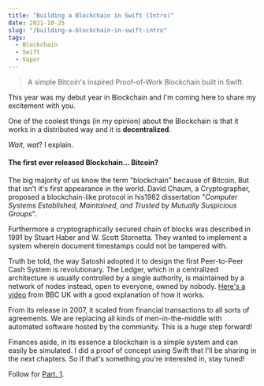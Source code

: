```yaml
---
title: "Building a Blockchain in Swift (Intro)"
date: 2021-10-25
slug: "/building-a-blockchain-in-swift-intro"
tags:
  - Blockchain
  - Swift
  - Vapor
---
```


> A simple Bitcoin's inspired Proof-of-Work Blockchain built in Swift.

This year was my debut year in Blockchain and I'm coming here to share my excitement with you.

One of the coolest things (in my opinion) about the Blockchain is that it works in a distributed way and it is **decentralized**.

_Wait, wat_? I explain.

#### The first ever released Blockchain… Bitcoin?

The big majority of us know the term "blockchain" because of Bitcoin. But that isn't it's first appearance in the world. David Chaum, a Cryptographer, proposed a blockchain-like protocol in his1982 dissertation "_Computer Systems Established, Maintained, and Trusted by Mutually Suspicious Groups_". 

Furthermore a cryptographically secured chain of blocks was described in 1991 by Stuart Haber and W. Scott Stornetta. They wanted to implement a system wherein document timestamps could not be tampered with.

Truth be told, the way Satoshi adopted it to design the first Peer-to-Peer Cash System is revolutionary. The Ledger, which in a centralized architecture is usually controlled by a single authority,  is maintained by a network of nodes instead, open to everyone, owned by nobody. [Here's a video](https://www.youtube.com/watch?v=SzAuB2FG79A) from BBC UK with a good explanation of how it works.

From its release in 2007, it scaled from financial transactions to all sorts of agreements. We are replacing all kinds of men-in-the-middle with automated software hosted by the community. This is a huge step forward!

Finances aside, in its essence a blockchain is a simple system and can easily be simulated. I did a proof of concept using Swift that I'll be sharing in the next chapters. So if that's something you're interested in, stay tuned!

Follow for [Part. 1](/building-a-blockchain-in-swift-part1).